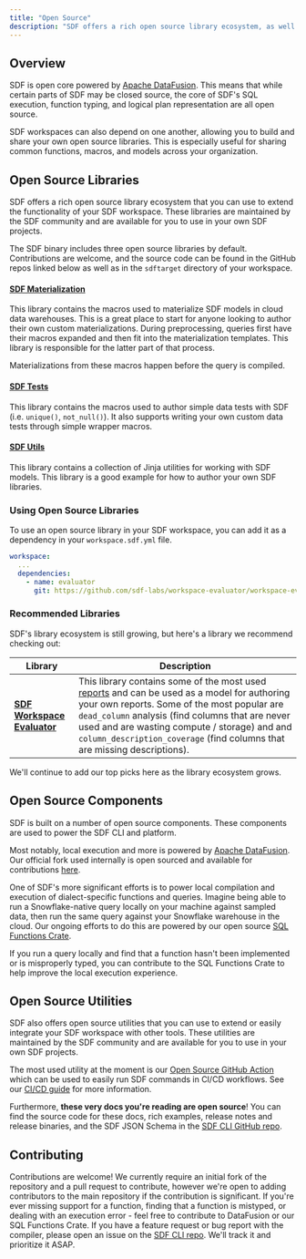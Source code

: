 ```yaml
---
title: "Open Source"
description: "SDF offers a rich open source library ecosystem, as well as open source components that power the SDF CLI and platform."
---
```


## Overview

SDF is open core powered by [Apache DataFusion](https://datafusion.apache.org/). This means that while certain parts of SDF may be closed source, the core of SDF's SQL execution, function typing, and logical plan representation are all open source.



SDF workspaces can also depend on one another, allowing you to build and share your own open source libraries. This is especially useful for sharing common functions, macros, and models across your organization.

## Open Source Libraries

SDF offers a rich open source library ecosystem that you can use to extend the functionality of your SDF workspace. These libraries are maintained by the SDF community and are available for you to use in your own SDF projects.

The SDF binary includes three open source libraries by default. Contributions are welcome, and the source code can be found in the GitHub repos linked below as well as in the `sdftarget` directory of your workspace.

#### [**SDF Materialization**](https://github.com/sdf-labs/materialization)

This library contains the macros used to materialize SDF models in cloud data warehouses. This is a great place to start for anyone looking to author their own custom materializations.
During preprocessing, queries first have their macros expanded and then fit into the materialization templates. This library is responsible for the latter part of that process.

<Note>
  Materializations from these macros happen before the query is compiled.
</Note>

#### [**SDF Tests**](https://github.com/sdf-labs/tests)

This library contains the macros used to author simple data tests with SDF (i.e. `unique()`, `not_null()`). It also supports writing your own custom data tests through simple wrapper macros. 

#### [**SDF Utils**](https://github.com/sdf-labs/utils)

This library contains a collection of Jinja utilities for working with SDF models. This library is a good example for how to author your own SDF libraries.

### Using Open Source Libraries

To use an open source library in your SDF workspace, you can add it as a dependency in your `workspace.sdf.yml` file. 

```yml
workspace:
  ...
  dependencies:
    - name: evaluator
      git: https://github.com/sdf-labs/workspace-evaluator/workspace-evaluator.git
```

### Recommended Libraries

SDF's library ecosystem is still growing, but here's a library we recommend checking out:

| Library | Description |
| --- | --- |
| [**SDF Workspace Evaluator**](https://github.com/sdf-labs/workspace-evaluator/tree/main) | This library contains some of the most used [reports](/guide/data-quality/reports) and can be used as a model for authoring your own reports. Some of the most popular are `dead_column` analysis (find columns that are never used and are wasting compute / storage) and and `column_description_coverage` (find columns that are missing descriptions).

<Info>
  We'll continue to add our top picks here as the library ecosystem grows.
</Info>

## Open Source Components

SDF is built on a number of open source components. These components are used to power the SDF CLI and platform.

Most notably, local execution and more is powered by [Apache DataFusion](https://datafusion.apache.org/). Our official fork used internally is open sourced and available for contributions [here](https://github.com/sdf-labs/arrow-datafusion).

One of SDF's more significant efforts is to power local compilation and execution of dialect-specific functions and queries. Imagine being able to run a Snowflake-native query locally on your machine against sampled data, then run the same query against your Snowflake warehouse in the cloud.
Our ongoing efforts to do this are powered by our open source [SQL Functions Crate](https://github.com/sdf-labs/sql-functions). 

<Tip>
  If you run a query locally and find that a function hasn't been implemented or is misproperly typed, you can contribute to the SQL Functions Crate to help improve the local execution experience.
</Tip>

## Open Source Utilities

SDF also offers open source utilities that you can use to extend or easily integrate your SDF workspace with other tools. These utilities are maintained by the SDF community and are available for you to use in your own SDF projects.

The most used utility at the moment is our [Open Source GitHub Action](https://github.com/sdf-labs/sdf-action) which can be used to easily run SDF commands in CI/CD workflows. See our [CI/CD guide](/integrations/cicd) for more information. 

Furthermore, **these very docs you're reading are open source**! You can find the source code for these docs, rich examples, release notes and release binaries, and the SDF JSON Schema in the [SDF CLI GitHub repo](https://github.com/sdf-labs/sdf-cli).

## Contributing

Contributions are welcome! We currently require an initial fork of the repository and a pull request to contribute, however we're open to adding contributors to the main repository if the contribution is significant.
If you're ever missing support for a function, finding that a function is mistyped, or dealing with an execution error - feel free to contribute to DataFusion or our SQL Functions Crate. 
If you have a feature request or bug report with the compiler, please open an issue on the [SDF CLI repo](https://github.com/sdf-labs/sdf-cli). We'll track it and prioritize it ASAP.
